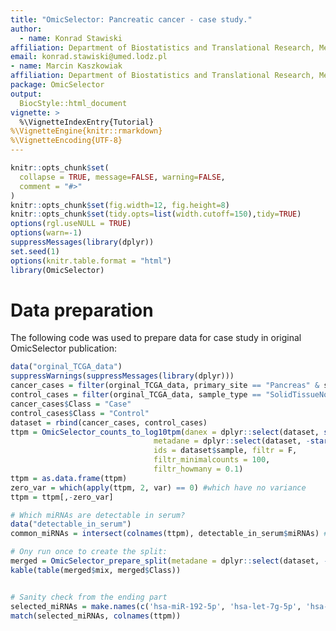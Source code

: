 ```yaml
---
title: "OmicSelector: Pancreatic cancer - case study."
author:
  - name: Konrad Stawiski
affiliation: Department of Biostatistics and Translational Research, Medical University of Lodz, Lodz, Poland (https://biostat.umed.pl)
email: konrad.stawiski@umed.lodz.pl
- name: Marcin Kaszkowiak
affiliation: Department of Biostatistics and Translational Research, Medical University of Lodz, Lodz, Poland (https://biostat.umed.pl)
package: OmicSelector
output:
  BiocStyle::html_document
vignette: >
  %\VignetteIndexEntry{Tutorial}
%\VignetteEngine{knitr::rmarkdown}
%\VignetteEncoding{UTF-8}
---
```


```r
knitr::opts_chunk$set(
  collapse = TRUE, message=FALSE, warning=FALSE,
  comment = "#>"
)
knitr::opts_chunk$set(fig.width=12, fig.height=8)
knitr::opts_chunk$set(tidy.opts=list(width.cutoff=150),tidy=TRUE)
options(rgl.useNULL = TRUE)
options(warn=-1)
suppressMessages(library(dplyr))
set.seed(1)
options(knitr.table.format = "html")
library(OmicSelector)
```

# Data preparation

The following code was used to prepare data for case study in original OmicSelector publication:

```r
data("orginal_TCGA_data")
suppressWarnings(suppressMessages(library(dplyr)))
cancer_cases = filter(orginal_TCGA_data, primary_site == "Pancreas" & sample_type == "PrimaryTumor")
control_cases = filter(orginal_TCGA_data, sample_type == "SolidTissueNormal")
cancer_cases$Class = "Case"
control_cases$Class = "Control"
dataset = rbind(cancer_cases, control_cases)
ttpm = OmicSelector_counts_to_log10tpm(danex = dplyr::select(dataset, starts_with("hsa")),
                                metadane = dplyr::select(dataset, -starts_with("hsa")),
                                ids = dataset$sample, filtr = F,
                                filtr_minimalcounts = 100,
                                filtr_howmany = 0.1)
ttpm = as.data.frame(ttpm)
zero_var = which(apply(ttpm, 2, var) == 0) #which have no variance
ttpm = ttpm[,-zero_var]

# Which miRNAs are detectable in serum?
data("detectable_in_serum")
common_miRNAs = intersect(colnames(ttpm), detectable_in_serum$miRNAs) # which miRNAs are expressed in tissues and are detectable in serum

# Ony run once to create the split:
merged = OmicSelector_prepare_split(metadane = dplyr::select(dataset, -starts_with("hsa")), ttpm = dplyr::select(ttpm, common_miRNAs))
kable(table(merged$mix, merged$Class))


# Sanity check from the ending part
selected_miRNAs = make.names(c('hsa-miR-192-5p', 'hsa-let-7g-5p', 'hsa-let-7a-5p', 'hsa-miR-194-5p', 'hsa-miR-122-5p', 'hsa-miR-340-5p', 'hsa-miR-26b-5p'))
match(selected_miRNAs, colnames(ttpm))
```

